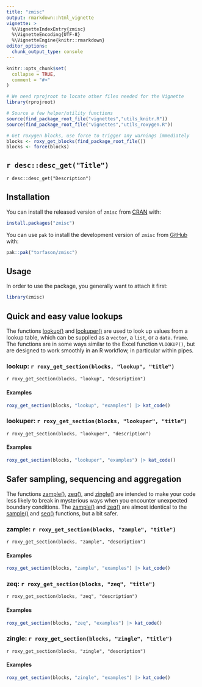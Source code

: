 ```yaml
---
title: "zmisc"
output: rmarkdown::html_vignette
vignette: >
  %\VignetteIndexEntry{zmisc}
  %\VignetteEncoding{UTF-8}
  %\VignetteEngine{knitr::rmarkdown}
editor_options: 
  chunk_output_type: console
---
```


```r
knitr::opts_chunk$set(
  collapse = TRUE,
  comment = "#>"
)

# We need rprojroot to locate other files needed for the Vignette
library(rprojroot)

# Source a few helper/utility functions
source(find_package_root_file("vignettes","utils_knitr.R"))
source(find_package_root_file("vignettes","utils_roxygen.R"))

# Get roxygen blocks, use force to trigger any warnings immediately
blocks <- roxy_get_blocks(find_package_root_file())
blocks <- force(blocks)

```

## `r desc::desc_get("Title")`

`r desc::desc_get("Description")`

## Installation

You can install the released version of `zmisc` from [CRAN](https://cran.r-project.org/package=zmisc) with:

```r
install.packages("zmisc")
```

You can use `pak` to install the development version of `zmisc` from [GitHub](https://github.com/torfason/zmisc) with:

```r
pak::pak("torfason/zmisc")
```

## Usage

In order to use the package, you generally want to attach it first:

```r
library(zmisc)
```

## Quick and easy value lookups

The functions [lookup()] and [lookuper()] are used to look up values from a lookup
table, which can be supplied as a `vector`, a `list`, or a `data.frame`. The functions
are in some ways similar to the Excel function `VLOOKUP()`, but are designed to work smoothly 
in an R workflow, in particular within pipes.

### lookup: `r roxy_get_section(blocks, "lookup", "title")`

`r roxy_get_section(blocks, "lookup", "description")`

#### Examples

```r
roxy_get_section(blocks, "lookup", "examples") |> kat_code()
```

### lookuper: `r roxy_get_section(blocks, "lookuper", "title")`

`r roxy_get_section(blocks, "lookuper", "description")`

#### Examples

```r
roxy_get_section(blocks, "lookuper", "examples") |> kat_code()
```

## Safer sampling, sequencing and aggregation

The functions [zample()], [zeq()], and [zingle()] are intended to make your code
less likely to break in mysterious ways when you encounter unexpected boundary
conditions. The [zample()] and [zeq()] are almost identical to the [sample()]
and [seq()] functions, but a bit safer.

### zample: `r roxy_get_section(blocks, "zample", "title")`

`r roxy_get_section(blocks, "zample", "description")`

#### Examples

```r
roxy_get_section(blocks, "zample", "examples") |> kat_code()
```


### zeq: `r roxy_get_section(blocks, "zeq", "title")`

`r roxy_get_section(blocks, "zeq", "description")`

#### Examples

```r
roxy_get_section(blocks, "zeq", "examples") |> kat_code()
```


### zingle: `r roxy_get_section(blocks, "zingle", "title")`

`r roxy_get_section(blocks, "zingle", "description")`

#### Examples

```r
roxy_get_section(blocks, "zingle", "examples") |> kat_code()
```


[lookup()]: https://torfason.github.io/zmisc/reference/lookup.html
[lookuper()]: https://torfason.github.io/zmisc/reference/lookuper.html

[zeq()]: https://torfason.github.io/zmisc/reference/zeq.html
[zample()]: https://torfason.github.io/zmisc/reference/zample.html
[zingle()]: https://torfason.github.io/zmisc/reference/zingle.html

[seq()]:    https://www.rdocumentation.org/packages/base/versions/3.6.2/topics/seq
[sample()]: https://www.rdocumentation.org/packages/base/versions/3.6.2/topics/sample
